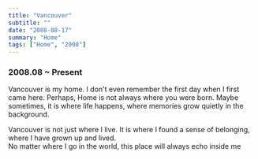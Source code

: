 ```yaml
---
title: "Vancouver"
subtitle: ""
date: "2008-08-17"
summary: "Home"
tags: ["Home", "2008"]
---
```



### 2008.08 ~ Present

Vancouver is my home. I don't even remember the first day when I first came here.
Perhaps, Home is not always where you were born. Maybe sometimes, it is where life happens, where memories grow quietly in the background.

Vancouver is not just where I live. It is where I found a sense of belonging, where I have grown up and lived.  
No matter where I go in the world, this place will always echo inside me

<div className="mx-auto max-w-lg">
  <BlurImage
    url="https://storage.googleapis.com/jaeungkim/blog/personal/2008-home/van112.jpg"
    alt="vancouver-home-112"
  />
  <BlurImage
    url="https://storage.googleapis.com/jaeungkim/blog/personal/2008-home/van141.jpg"
    alt="vancouver-home-141"
  />
  <BlurImage
    url="https://storage.googleapis.com/jaeungkim/blog/personal/2008-home/van148.JPG"
    alt="vancouver-home-148"
  />
  <BlurImage
    url="https://storage.googleapis.com/jaeungkim/blog/personal/2008-home/van149.JPG"
    alt="vancouver-home-149"
  />
  <BlurImage
    url="https://storage.googleapis.com/jaeungkim/blog/personal/2008-home/van150.JPG"
    alt="vancouver-home-150"
  />
  <BlurImage
    url="https://storage.googleapis.com/jaeungkim/blog/personal/2008-home/van152.JPG"
    alt="vancouver-home-152"
  />
  <BlurImage
    url="https://storage.googleapis.com/jaeungkim/blog/personal/2008-home/van61.jpeg"
    alt="vancouver-home-61"
  />
  <BlurImage
    url="https://storage.googleapis.com/jaeungkim/blog/personal/2008-home/van55.jpeg"
    alt="vancouver-home-55"
  />
  <BlurImage
    url="https://storage.googleapis.com/jaeungkim/blog/personal/2008-home/van43.jpeg"
    alt="vancouver-home-43"
  />
  <BlurImage
    url="https://storage.googleapis.com/jaeungkim/blog/personal/2008-home/van44.jpeg"
    alt="vancouver-home-44"
  />
</div>
